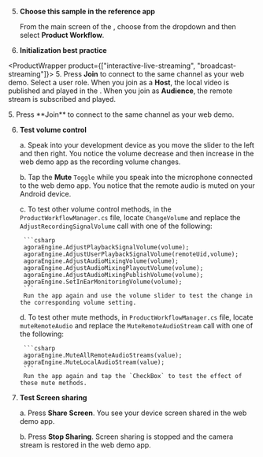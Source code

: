 
<PlatformWrapper platform="unity">

<TestHeader />

5. **Choose this sample in the reference app**

    From the main screen of the <Vpl k="CLIENT" />, choose **<Vpd k="NAME" />** from the dropdown and then select **Product Workflow**.

1. **Initialization best practice**

<ProductWrapper product={["interactive-live-streaming", "broadcast-streaming"]}>
5. Press **Join** to connect to the same channel as your web demo. Select a user role. When you join as a **Host**, the local video is published and played in the <Vpl k="CLIENT" />. When you join as **Audience**, the remote stream is subscribed and played.
</ProductWrapper>

<ProductWrapper product="video-calling">
5. Press **Join** to connect to the same channel as your web demo.
</ProductWrapper>

6. **Test volume control**

    a. Speak into your development device as you move the slider to the left and then right. You notice the volume decrease and then increase in the web demo app as the recording volume changes.

    b. Tap the **Mute** `Toggle` while you speak into the microphone connected to the web demo app.
        You notice that the remote audio is muted on your Android device.

    c. To test other volume control methods, in the `ProductWorkflowManager.cs` file, locate `ChangeVolume` and replace the `AdjustRecordingSignalVolume` call with one of the following:

        ```csharp
        agoraEngine.AdjustPlaybackSignalVolume(volume);
        agoraEngine.AdjustUserPlaybackSignalVolume(remoteUid,volume);
        agoraEngine.AdjustAudioMixingVolume(volume);
        agoraEngine.AdjustAudioMixingPlayoutVolume(volume);
        agoraEngine.AdjustAudioMixingPublishVolume(volume);
        agoraEngine.SetInEarMonitoringVolume(volume);
        ```
        Run the app again and use the volume slider to test the change in the corresponding volume setting.


    d. To test other mute methods, in `ProductWorkflowManager.cs` file, locate `muteRemoteAudio` and replace the `MuteRemoteAudioStream` call with one of the following:

        ```csharp
        agoraEngine.MuteAllRemoteAudioStreams(value);
        agoraEngine.MuteLocalAudioStream(value);
        ```
        Run the app again and tap the `CheckBox` to test the effect of these mute methods.

7. **Test Screen sharing**

    a. Press **Share Screen**. You see your device screen shared in the web demo app.

    b. Press **Stop Sharing**. Screen sharing is stopped and the camera stream is restored in the web demo app.

</PlatformWrapper>